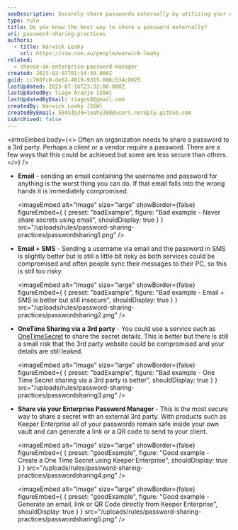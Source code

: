 ```yaml
---
seoDescription: Securely share passwords externally by utilizing your enterprise password manager's one-time secret sharing feature.
type: rule
title: Do you know the best way to share a password externally?
uri: password-sharing-practices
authors:
  - title: Warwick Leahy
    url: https://ssw.com.au/people/warwick-leahy
related:
  - choose-an-enterprise-password-manager
created: 2023-02-07T01:54:39.000Z
guid: cc760fc0-de52-4019-9315-066c534c8625
lastUpdated: 2023-07-16T23:32:06.000Z
lastUpdatedBy: Tiago Araújo [SSW]
lastUpdatedByEmail: tiagov8@gmail.com
createdBy: Warwick Leahy [SSW]
createdByEmail: 58454534+leahy268@users.noreply.github.com
isArchived: false
---
```


<introEmbed
  body={<>
Often an organization needs to share a password to a 3rd party. Perhaps a client or a vendor require a password. There are a few ways that this could be achieved but some are less secure than others.
  </>}
/>
- **Email** - sending an email containing the username and password for anything is the worst thing you can do. If that email falls into the wrong hands it is immediately compromised.

  <imageEmbed
  alt="Image"
  size="large"
  showBorder={false}
  figureEmbed={ {
    preset: "badExample",
    figure: "Bad example - Never share secrets using email",
    shouldDisplay: true
  } }
  src="/uploads/rules/password-sharing-practices/passwordsharing1.png"
/>

- **Email + SMS** - Sending a username via email and the password in SMS is slightly better but is still a little bit risky as both services could be compromised and often people sync their messages to their PC, so this is still too risky.

  <imageEmbed
  alt="Image"
  size="large"
  showBorder={false}
  figureEmbed={ {
    preset: "badExample",
    figure: "Bad example - Email + SMS is better but still insecure",
    shouldDisplay: true
  } }
  src="/uploads/rules/password-sharing-practices/passwordsharing2.png"
/>

- **OneTime Sharing via a 3rd party** - You could use a service such as [OneTimeSecret](https://onetimesecret.com) to share the secret details. This is better but there is still a small risk that the 3rd party website could be compromised and your details are still leaked.

  <imageEmbed
  alt="Image"
  size="large"
  showBorder={false}
  figureEmbed={ {
    preset: "badExample",
    figure: "Bad example - One Time Secret sharing via a 3rd party is better",
    shouldDisplay: true
  } }
  src="/uploads/rules/password-sharing-practices/passwordsharing3.png"
/>

- **Share via your Enterprise Password Manager** - This is the most secure way to share a secret with an external 3rd party. With products such as Keeper Enterprise all of your passwords remain safe inside your own vault and can generate a link or a QR code to send to your client.

  <imageEmbed
  alt="Image"
  size="large"
  showBorder={false}
  figureEmbed={ {
    preset: "goodExample",
    figure: "Good example - Create a One Time Secret using Keeper Enterprise",
    shouldDisplay: true
  } }
  src="/uploads/rules/password-sharing-practices/passwordsharing4.png"
/>

  <imageEmbed
  alt="Image"
  size="large"
  showBorder={false}
  figureEmbed={ {
    preset: "goodExample",
    figure: "Good example - Generate an email, link or QR Code directly from Keeper Enterprise",
    shouldDisplay: true
  } }
  src="/uploads/rules/password-sharing-practices/passwordsharing5.png"
/>
